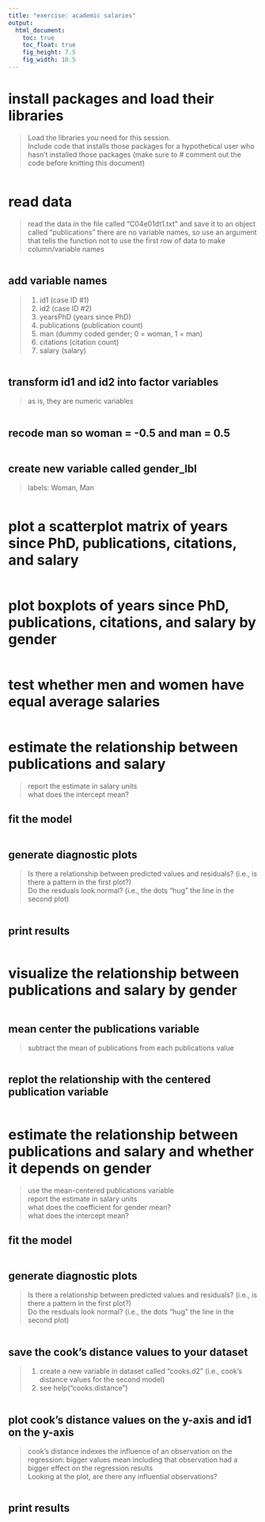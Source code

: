 ```yaml
---
title: "exercise: academic salaries"
output: 
  html_document: 
    toc: true
    toc_float: true
    fig_height: 7.5
    fig_width: 10.5
---
```


# install packages and load their libraries
> Load the libraries you need for this session.  
> Include code that installs those packages for a hypothetical user who hasn't installed those packages (make sure to # comment out the code before knitting this document)

```r

```

# read data
> read the data in the file called "C04e01dt1.txt" and save it to an object called "publications"
> there are no variable names, so use an argument that tells the function not to use the first row of data to make column/variable names

```r

```

## add variable names
> 1. id1 (case ID #1)
> 2. id2 (case ID #2)  
> 3. yearsPhD (years since PhD)  
> 4. publications (publication count)  
> 5. man (dummy coded gender; 0 = woman, 1 = man)  
> 6. citations (citation count)  
> 7. salary (salary) 

```r

```

## transform id1 and id2 into factor variables
> as is, they are numeric variables

```r

```

## recode man so woman = -0.5 and man = 0.5

```r

```

## create new variable called gender_lbl
> labels: Woman, Man

```r

```

# plot a scatterplot matrix of years since PhD, publications, citations, and salary

```r

```

# plot boxplots of years since PhD, publications, citations, and salary by gender

```r

```

# test whether men and women have equal average salaries

```r

```

# estimate the relationship between publications and salary
> report the estimate in salary units  
> what does the intercept mean?

## fit the model

```r

```

## generate diagnostic plots
> Is there a relationship between predicted values and residuals? (i.e., is there a pattern in the first plot?)  
> Do the resduals look normal? (i.e., the dots "hug" the line in the second plot)  

```r

```

## print results

```r

```

# visualize the relationship between publications and salary by gender

```r

```

## mean center the publications variable
> subtract the mean of publications from each publications value

```r

```

## replot the relationship with the centered publication variable

```r

```

# estimate the relationship between publications and salary and whether it depends on gender
> use the mean-centered publications variable  
> report the estimate in salary units  
> what does the coefficient for gender mean?  
> what does the intercept mean?  

## fit the model

```r

```

## generate diagnostic plots
> Is there a relationship between predicted values and residuals? (i.e., is there a pattern in the first plot?)  
> Do the resduals look normal? (i.e., the dots "hug" the line in the second plot)  

```r

```

## save the cook's distance values to your dataset
> 1. create a new variable in dataset called "cooks.d2" (i.e., cook's distance values for the second model)  
> 2. see help("cooks.distance")

```r

```

## plot cook's distance values on the y-axis and id1 on the y-axis
> cook's distance indexes the influence of an observation on the regression: bigger values mean including that observation had a bigger effect on the regression results  
> Looking at the plot, are there any influential observations?  

```r

```

## print results

```r

```
